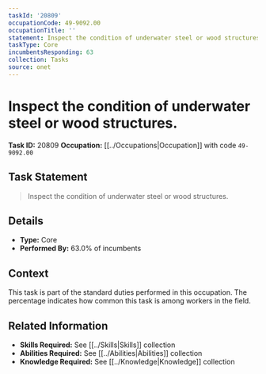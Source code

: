 ```yaml
---
taskId: '20809'
occupationCode: 49-9092.00
occupationTitle: ''
statement: Inspect the condition of underwater steel or wood structures.
taskType: Core
incumbentsResponding: 63
collection: Tasks
source: onet
---
```

# Inspect the condition of underwater steel or wood structures.

**Task ID:** 20809
**Occupation:** [[../Occupations|Occupation]] with code `49-9092.00`

## Task Statement

> Inspect the condition of underwater steel or wood structures.

## Details

- **Type:** Core
- **Performed By:** 63.0% of incumbents

## Context

This task is part of the standard duties performed in this occupation. The percentage indicates how common this task is among workers in the field.

## Related Information

- **Skills Required:** See [[../Skills|Skills]] collection
- **Abilities Required:** See [[../Abilities|Abilities]] collection
- **Knowledge Required:** See [[../Knowledge|Knowledge]] collection
